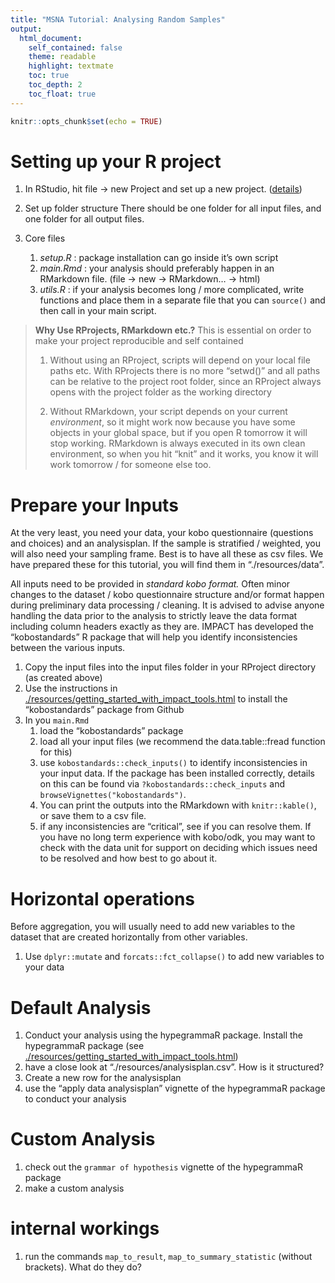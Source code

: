 ```yaml
---
title: "MSNA Tutorial: Analysing Random Samples"
output:
  html_document:
    self_contained: false
    theme: readable
    highlight: textmate
    toc: true
    toc_depth: 2
    toc_float: true
---
```


```r
knitr::opts_chunk$set(echo = TRUE)
```
<style>
.section {
margin:5px;
margin-left:5px;
padding:5px;
background-color:rgba(0,0,0,.05)
}
</style>

# Setting up your R project

1. In RStudio, hit file -> new Project and set up a new project. ([details](https://support.rstudio.com/hc/en-us/articles/200526207-Using-Projects))

1. Set up folder structure
There should be one folder for all input files, and one folder for all output files.

1. Core files
    1. *setup.R* : package installation can go inside it's own script
    1. *main.Rmd* : your analysis should preferably happen in an RMarkdown file. (file -> new -> RMarkdown... -> html)
    1. *utils.R* : if your analysis becomes long / more complicated, write functions and place them in a separate file that you can `source()` and then call in your main script.

> **Why Use RProjects, RMarkdown etc.?**
> This is essential on order to make your project reproducible and self contained
>
> 1. Without using an RProject, scripts will depend on your local file paths etc. With RProjects there is no more "setwd()" and all paths can be relative to the project root folder, since an RProject always opens with the project folder as the working directory
>
> 2. Without RMarkdown, your script depends on your current _environment_, so it might work now because you have some objects in your global space, but if you open R tomorrow it will stop working. RMarkdown is always executed in its own clean environment, so when you hit "knit" and it works, you know it will work tomorrow / for someone else too.


# Prepare your Inputs

At the very least, you need your data, your kobo questionnaire (questions and choices) and an analysisplan.
If the sample is stratified / weighted, you will also need your sampling frame.
Best is to have all these as csv files. We have prepared these for this tutorial, you will find them in "./resources/data".

All inputs need to be provided in _standard kobo format._ Often minor changes to the dataset / kobo questionnaire structure and/or format happen during preliminary data processing / cleaning. It is advised to advise anyone handling the data prior to the analysis to strictly leave the data format including column headers exactly as they are. IMPACT has developed the "kobostandards" R package that will help you identify inconsistencies between the various inputs.


1. Copy the input files into the input files folder in your RProject directory (as created above)
1. Use the instructions in [./resources/getting_started_with_impact_tools.html](./resources/getting_started_with_impact_tools.html) to install the "kobostandards" package from Github
1. In you `main.Rmd`
    1. load the "kobostandards" package
    1. load all your input files (we recommend the data.table::fread function for this)
    1. use `kobostandards::check_inputs()` to identify inconsistencies in your input data. If the package has been installed correctly, details on this can be found via `?kobostandards::check_inputs` and `browseVignettes("kobostandards")`.
    1. You can print the outputs into the RMarkdown with `knitr::kable()`, or save them to a csv file.
    1. if any inconsistencies are "critical", see if you can resolve them. If you have no long term experience with kobo/odk, you may want to check with the data unit for support on deciding which issues need to be resolved and how best to go about it.
  

   
   
# Horizontal operations

Before aggregation, you will usually need to add new variables to the dataset that are created horizontally from other variables.

1. Use `dplyr::mutate` and `forcats::fct_collapse()` to add new variables to your data


# Default Analysis

1. Conduct your analysis using the hypegrammaR package. Install the hypegrammaR package (see  [./resources/getting_started_with_impact_tools.html](./resources/getting_started_with_impact_tools.html))
1. have a close look at "./resources/analysisplan.csv". How is it structured?
1. Create a  new row for the analysisplan
1. use the "apply data analysisplan" vignette of the hypegrammaR package to conduct your analysis


# Custom Analysis

1. check out the `grammar of hypothesis` vignette of the hypegrammaR package
1. make a custom analysis

# internal workings


1. run the commands `map_to_result`, `map_to_summary_statistic` (without brackets). What do they do?









